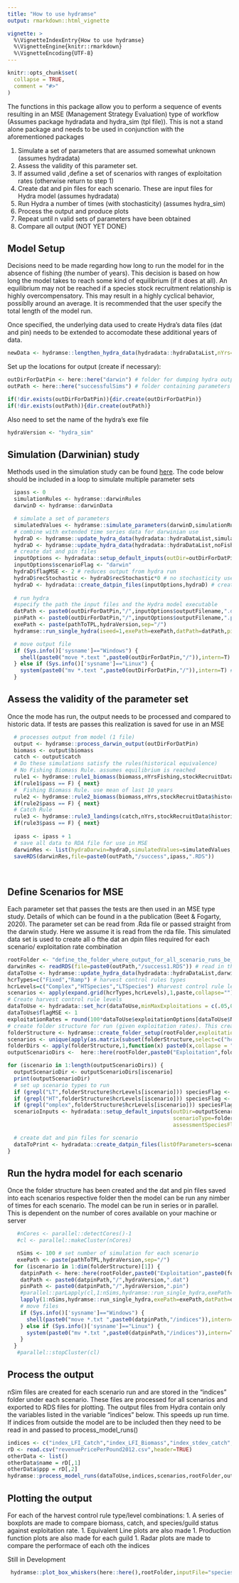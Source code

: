 ```yaml
---
title: "How to use hydramse"
output: rmarkdown::html_vignette

vignette: >
  %\VignetteIndexEntry{How to use hydramse}
  %\VignetteEngine{knitr::rmarkdown}
  %\VignetteEncoding{UTF-8}
---
```


```r
knitr::opts_chunk$set(
  collapse = TRUE,
  comment = "#>"
)
```


The functions in this package allow you to perform a sequence of events resulting in an MSE (Management Strategy Evaluation) type of workflow (Assumes package hydradata and hydra_sim (tpl file)). This is not a stand alone package and needs to be used in conjunction with the aforementioned packages

1. Simulate a set of parameters that are assumed somewhat unknown (assumes hydradata)
1. Assess the validity of this parameter set.
1. If assumed valid ,define a set of scenarios with ranges of exploitation rates (otherwise return to step 1)
1. Create dat and pin files for each scenario. These are input files for Hydra model (assumes hydradata)
1. Run Hydra a number of times (with stochasticity) (assumes hydra_sim)
1. Process the output and produce plots
1. Repeat until n valid sets of parameters have been obtained
1. Compare all output (NOT YET DONE)

## Model Setup

Decisions need to be made regarding how long to run the model for in the absence of fishing (the number of years). This decision is based on how long the model takes to reach some kind of equilibrium (if it does at all). An equilibrium may not be reached if a species stock recruitment relationship is highly overcompensatory. This may result in a highly cyclical behavior, possiblly around an average. It is recommended that the user specify the total length of the model run.

Once specified, the underlying data used to create Hydra's data files (dat and pin) needs to be extended to accomodate these additional years of data.

``` r
newData <- hydramse::lengthen_hydra_data(hydradata::hydraDataList,nYrs=150)
```

Set up the locations for output (create if necessary):
``` r
outDirForDatPin <- here::here("darwin") # folder for dumping hydra output prior to analysis
outPath <- here::here("successfulSims") # folder containing parameters of successful model runs

if(!dir.exists(outDirForDatPin)){dir.create(outDirForDatPin)}
if(!dir.exists(outPath)){dir.create(outPath)}
```

Also need to set the name of the hydra's exe file
```r
hydraVersion <- "hydra_sim"
```

## Simulation (Darwinian) study

Methods used in the simulation study can be found [here](simulation_documentation.html). The code below should be included in a loop to simulate multiple parameter sets

``` r
  ipass <- 0
  simulationRules <- hydramse::darwinRules
  darwinD <- hydramse::darwinData

  # simulate a set of parameters
  simulatedValues <- hydramse::simulate_parameters(darwinD,simulationRules,SRFunctionChoice = NULL)
  # combine with extended time series data for darwinian use
  hydraD <- hydramse::update_hydra_data(hydradata::hydraDataList,simulatedValues) # update with simulated values
  hydraD <- hydramse::update_hydra_data(hydradata::hydraDataList,noFishingData) # update with simulated values
  # create dat and pin files
  inputOptions <- hydradata::setup_default_inputs(outDir=outDirForDatPin) # gets options for hydraRuns
  inputOptions$scenarioFlag <- "darwin"
  hydraD$flagMSE <- 2 # reduces output from hydra run
  hydraD$recStochastic <- hydraD$recStochastic*0 # no stochasticity used in model run
  hydraD <- hydradata::create_datpin_files(inputOptions,hydraD) # creates dat and pin file
  
  # run hydra 
  #specify the path the input files and the Hydra model executable
  datPath <- paste0(outDirForDatPin,"/",inputOptions$outputFilename,".dat")
  pinPath <- paste0(outDirForDatPin,"/",inputOptions$outputFilename,".pin")
  exePath <- paste(pathToTPL,hydraVersion,sep="/")
  hydramse::run_single_hydra(iseed=1,exePath=exePath,datPath=datPath,pinPath=pinPath)

  # move output file
  if (Sys.info()['sysname']=="Windows") {
    shell(paste0("move *.text ",paste0(outDirForDatPin,"/")),intern=T) # move files to darwin folder
  } else if (Sys.info()['sysname']=="Linux") {
    system(paste0("mv *.text ",paste0(outDirForDatPin,"/")),intern=T) # move files to darwin folder
  }
```

## Assess the validity of the parameter set

Once the mode has run, the output needs to be processed and compared to historic data. If tests are passes this realization is saved for use in an MSE

```r
  # processes output from model (1 file)
  output <- hydramse::process_darwin_output(outDirForDatPin)
  biomass <- output$biomass
  catch <- output$catch
  # Do these simulations satisfy the rules(historical equivalence)
  # No Fishing Biomass Rule. assumes equilibrium is reached
  rule1 <- hydramse::rule1_biomass(biomass,nYrsFishing,stockRecruitData$historicBounds,simulationRules)
  if(rule1$pass == F) { next}
  #  Fishing Biomass Rule. use mean of last 10 years
  rule2 <- hydramse::rule2_biomass(biomass,nYrs,stockRecruitData$historicBounds,simulationRules)
  if(rule2$pass == F) { next}
  # Catch Rule
  rule3 <- hydramse::rule3_landings(catch,nYrs,stockRecruitData$historicBounds,simulationRules)
  if(rule3$pass == F) { next}
  
  ipass <- ipass + 1
  # save all data to RDA file for use in MSE
  darwinRes <- list(hydraDarwin=hydraD,simulatedValues=simulatedValues,simulationRules=simulationRules,inputOptions=inputOptions)
  saveRDS(darwinRes,file=paste0(outPath,"/success",ipass,".RDS"))
  
  
```

## Define Scenarios for MSE

Each parameter set that passes the tests are then used in an MSE type study. Details of which can be found in a the publication (Beet & Fogarty, 2020). The parameter set can be read from .Rda file or passed straight from the darwin study. Here we assume it is read from the rda file. This simulated data set is used to create all o fthe dat an dpin files required for each scenario/ exploitation rate combination

```r
rootFolder <- "define_the_folder_where_output_for_all_scenario_runs_be_stored"
darwinRes <- readRDS(file=paste0(outPath,"/success1.RDS")) # read in the RDS
dataToUse <- hydramse::update_hydra_data(hydradata::hydraDataList,darwinRes$simulatedValues)# sets the simulated values to the hydra model data
hcrTypes=c("Fixed","Ramp") # harvest control rules types
hcrLevels=c("Complex","HTSpecies","LTSpecies") #harvest control rule levels
scenarios <- apply(expand.grid(hcrTypes,hcrLevels),1,paste,collapse="")
# Create harvest control rule levels
dataToUse <- hydradata::set_hcr(dataToUse,minMaxExploitations = c(.05,0.4),increment=0.05)
dataToUse$flagMSE <- 1
exploitationRates = round(100*dataToUse$exploitationOptions[dataToUse$Nthresholds,])
# create folder structure for run (given exploitation rates). This creates folders in users working directory
folderStructure <- hydramse::create_folder_setup(rootFolder,exploitationRates = exploitationRates)
scenarios <- unique(apply(as.matrix(subset(folderStructure,select=c("hcrType","hcrLevels"))),1,function(x) paste0(x,collapse = "")))
folderDirs <- apply(folderStructure,1,function(x) paste0(x,collapse = "")) # vector of dirs
outputScenarioDirs <-  here::here(rootFolder,paste0("Exploitation",folderDirs))

for (iscenario in 1:length(outputScenarioDirs)) {
  outputScenarioDir <- outputScenarioDirs[iscenario]
  print(outputScenarioDir)
  # set up scenario types to run
  if (grepl("LT",folderStructure$hcrLevels[iscenario])) speciesFlag <- "low"
  if (grepl("HT",folderStructure$hcrLevels[iscenario])) speciesFlag <- "high"
  if (grepl("omplex",folderStructure$hcrLevels[iscenario])) speciesFlag <- "none"
  scenarioInputs <- hydradata::setup_default_inputs(outDir=outputScenarioDir,scenarioFlag="assessment",temperatureFlag="mean",
                                                    scenarioType=folderStructure$hcrType[iscenario],maxExploitationRate=as.numeric(folderStructure$exploitationRate[iscenario]),
                                                    assessmentSpeciesFlag=speciesFlag)

  # create dat and pin files for scenario
  dataToPrint <- hydradata::create_datpin_files(listOfParameters=scenarioInputs, dataList=dataToUse)
}
```

## Run the hydra model for each scenario

Once the folder structure has been created and the dat and pin files saved into each scenarios respective folder then the model can be run any nimber of times for each scenario. The model can be run in series or in parallel. This is dependent on the number of cores available on your machine or server

``` r
   #nCores <- parallel::detectCores()-1
   #cl <- parallel::makeCluster(nCores)

   nSims <- 100 # set number of simulation for each scenario
   exePath <- paste(pathToTPL,hydraVersion,sep="/")
  for (iscenario in 1:dim(folderStructure)[1]) {
    datpinPath <- here::here(rootFolder,paste0("Exploitation",paste0(folderStructure[iscenario,],collapse="")))
    datPath <- paste0(datpinPath,"/",hydraVersion,".dat")
    pinPath <- paste0(datpinPath,"/",hydraVersion,".pin")
    #parallel::parLapply(cl,1:nSims,hydramse::run_single_hydra,exePath=exePath,datPath=datPath,pinPath=pinPath)
    lapply(1:nSims,hydramse::run_single_hydra,exePath=exePath,datPath=datPath,pinPath=pinPath)
    # move files
    if (Sys.info()['sysname']=="Windows") {
      shell(paste0("move *.txt ",paste0(datpinPath,"/indices")),intern=T) # move files to assessment folder
    } else if (Sys.info()['sysname']=="Linux") {
      system(paste0("mv *.txt ",paste0(datpinPath,"/indices")),intern=T) # move files to assessment folder
    }
  }
   #parallel::stopCluster(cl)

```

## Process the output 

nSim files are created for each scenario run and are stored in the "indices" folder under each scenario. These files are processed for all scenarios and exported to RDS files for plotting. The output files from Hydra contain only the variables listed in the variable "indices" below. This speeds up run time. If indices from outside the model are to be included then they need to be read in and passed to process_model_runs()

```r
indices <- c("index_LFI_Catch","index_LFI_Biomass","index_stdev_catch","avByr","est_catch_biomass","index_status_species","index_status_guild")
rD <- read.csv("revenuePricePerPound2012.csv",header=TRUE)
otherData <- list()
otherData$name = rD[,1]
otherData$ppp = rD[,2]
hydramse::process_model_runs(dataToUse,indices,scenarios,rootFolder,outputScenarioDirs,otherData,outputType="indices")

```

## Plotting the output

For each of the harvest control rule type/level combinations:
1. A series of boxplots are made to compare biomass, catch, and species/guild status against exploitation rate.
1. Equivalent Line plots are also made
1. Production function plots are also made for each guild
1. Radar plots are made to compare the performace of each oth the indices

Still in Development
``` r
 hydramse::plot_box_whiskers(here::here(),rootFolder,inputFile="species_bio_rate.rds")
```
